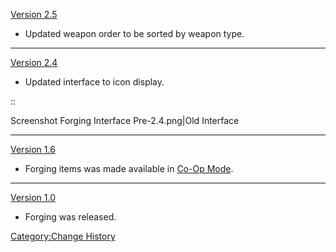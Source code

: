 [[Version 2.5]]
* Updated weapon order to be sorted by weapon type.
----
[[Version 2.4]]
* Updated interface to icon display.
::<gallery>
Screenshot Forging Interface Pre-2.4.png|Old Interface
</gallery>
----
[[Version 1.6]]
* Forging items was made available in [[Co-Op Mode]].
----
[[Version 1.0]]
* Forging was released.
<noinclude>[[Category:Change History]]</noinclude>
